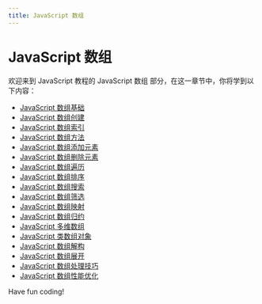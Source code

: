 ```yaml
---
title: JavaScript 数组
---
```


# JavaScript 数组

欢迎来到 JavaScript 教程的 JavaScript 数组 部分，在这一章节中，你将学到以下内容：

- [JavaScript 数组基础](./0-javascript-array-basics.mdx)
- [JavaScript 数组创建](./1-javascript-array-creation.mdx)
- [JavaScript 数组索引](./2-javascript-array-index.mdx)
- [JavaScript 数组方法](./3-javascript-array-method.mdx)
- [JavaScript 数组添加元素](./4-add-element-to-javascript-array.mdx)
- [JavaScript 数组删除元素](./5-javascript-array-delete-element.mdx)
- [JavaScript 数组遍历](./6-javascript-array-traversal.mdx)
- [JavaScript 数组排序](./7-javascript-array-sorting.mdx)
- [JavaScript 数组搜索](./8-javascript-array-search.mdx)
- [JavaScript 数组筛选](./9-javascript-array-filtering.mdx)
- [JavaScript 数组映射](./10-javascript-array-mapping.mdx)
- [JavaScript 数组归约](./11-javascript-array-reduction.mdx)
- [JavaScript 多维数组](./12-javascript-multidimensional-array.mdx)
- [JavaScript 类数组对象](./13-javascript-class-array-object.mdx)
- [JavaScript 数组解构](./14-javascript-array-deconstruction.mdx)
- [JavaScript 数组展开](./15-javascript-array-expansion.mdx)
- [JavaScript 数组处理技巧](./16-javascript-array-handling-tips.mdx)
- [JavaScript 数组性能优化](./17-javascript-array-performance-optimization.mdx)

Have fun coding!